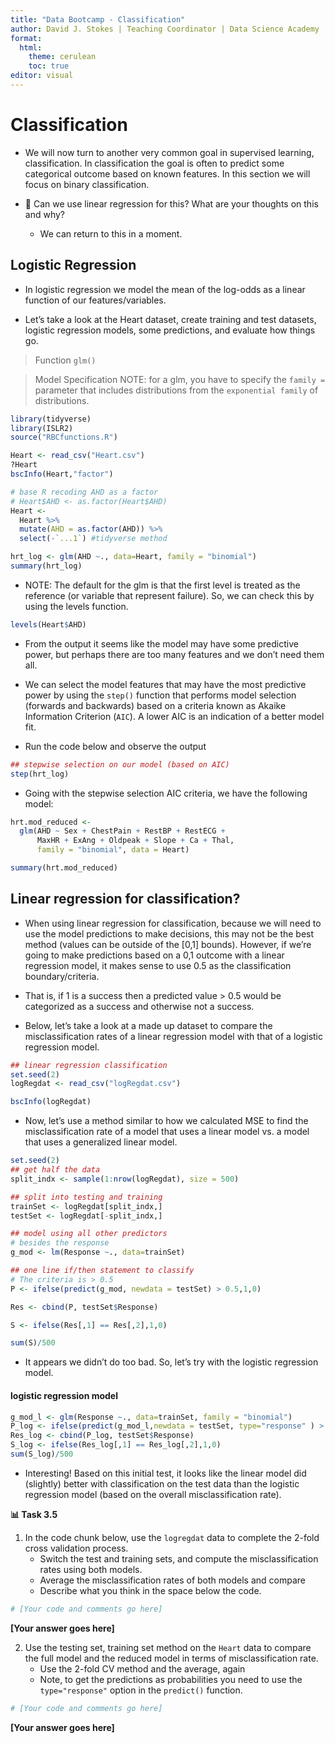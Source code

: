 ```yaml
---
title: "Data Bootcamp - Classification"
author: David J. Stokes | Teaching Coordinator | Data Science Academy
format: 
  html:
    theme: cerulean
    toc: true
editor: visual
---
```


# Classification

-   We will now turn to another very common goal in supervised learning, classification. In classification the goal is often to predict some categorical outcome based on known features. In this section we will focus on binary classification.

-   💬 Can we use linear regression for this? What are your thoughts on this and why?

    -   We can return to this in a moment.

## Logistic Regression

-   In logistic regression we model the mean of the log-odds as a linear function of our features/variables.

-   Let's take a look at the Heart dataset, create training and test datasets, logistic regression models, some predictions, and evaluate how things go.

> Function `glm()`

> Model Specification NOTE: for a glm, you have to specify the `family =` parameter that includes distributions from the `exponential family` of distributions.

```r
library(tidyverse)
library(ISLR2)
source("RBCfunctions.R")

Heart <- read_csv("Heart.csv")
?Heart
bscInfo(Heart,"factor")

# base R recoding AHD as a factor
# Heart$AHD <- as.factor(Heart$AHD)
Heart <- 
  Heart %>%
  mutate(AHD = as.factor(AHD)) %>%
  select(-`...1`) #tidyverse method

hrt_log <- glm(AHD ~., data=Heart, family = "binomial")
summary(hrt_log)

```

-   NOTE: The default for the glm is that the first level is treated as the reference (or variable that represent failure). So, we can check this by using the levels function.

```r
levels(Heart$AHD)
```

-   From the output it seems like the model may have some predictive power, but perhaps there are too many features and we don't need them all.

-   We can select the model features that may have the most predictive power by using the `step()` function that performs model selection (forwards and backwards) based on a criteria known as Akaike Information Criterion (`AIC`). A lower AIC is an indication of a better model fit.

-   Run the code below and observe the output

```r
## stepwise selection on our model (based on AIC)
step(hrt_log)
```

-   Going with the stepwise selection AIC criteria, we have the following model:

```r
hrt.mod_reduced <- 
  glm(AHD ~ Sex + ChestPain + RestBP + RestECG + 
      MaxHR + ExAng + Oldpeak + Slope + Ca + Thal, 
      family = "binomial", data = Heart)

summary(hrt.mod_reduced)
```

## Linear regression for classification?

-   When using linear regression for classification, because we will need to use the model predictions to make decisions, this may not be the best method (values can be outside of the \[0,1\] bounds). However, if we're going to make predictions based on a 0,1 outcome with a linear regression model, it makes sense to use 0.5 as the classification boundary/criteria.

-   That is, if 1 is a success then a predicted value \> 0.5 would be categorized as a success and otherwise not a success.

-   Below, let's take a look at a made up dataset to compare the misclassification rates of a linear regression model with that of a logistic regression model.

```r

## linear regression classification
set.seed(2)
logRegdat <- read_csv("logRegdat.csv")

bscInfo(logRegdat)
```

-   Now, let's use a method similar to how we calculated MSE to find the misclassification rate of a model that uses a linear model vs. a model that uses a generalized linear model.

```r

set.seed(2)
## get half the data
split_indx <- sample(1:nrow(logRegdat), size = 500)

## split into testing and training
trainSet <- logRegdat[split_indx,]
testSet <- logRegdat[-split_indx,]

## model using all other predictors
# besides the response
g_mod <- lm(Response ~., data=trainSet)

## one line if/then statement to classify
# The criteria is > 0.5
P <- ifelse(predict(g_mod, newdata = testSet) > 0.5,1,0)

Res <- cbind(P, testSet$Response)

S <- ifelse(Res[,1] == Res[,2],1,0) 

sum(S)/500 
```

-   It appears we didn't do too bad. So, let's try with the logistic regression model.

#### logistic regression model

```r
g_mod_l <- glm(Response ~., data=trainSet, family = "binomial")
P_log <- ifelse(predict(g_mod_l,newdata = testSet, type="response" ) > 0.5,1,0)
Res_log <- cbind(P_log, testSet$Response)
S_log <- ifelse(Res_log[,1] == Res_log[,2],1,0) 
sum(S_log)/500 
```

-   Interesting! Based on this initial test, it looks like the linear model did (slightly) better with classification on the test data than the logistic regression model (based on the overall misclassification rate).

**📊 Task 3.5**

1)  In the code chunk below, use the `logregdat` data to complete the 2-fold cross validation process.
    -   Switch the test and training sets, and compute the misclassification rates using both models.
    -   Average the misclassification rates of both models and compare
    -   Describe what you think in the space below the code.

```r

# [Your code and comments go here]

```

**\[Your answer goes here\]**

2)  Use the testing set, training set method on the `Heart` data to compare the full model and the reduced model in terms of misclassification rate.
    -   Use the 2-fold CV method and the average, again
    -   Note, to get the predictions as probabilities you need to use the `type="response"` option in the `predict()` function.

```r

# [Your code and comments go here]

```

**\[Your answer goes here\]**
